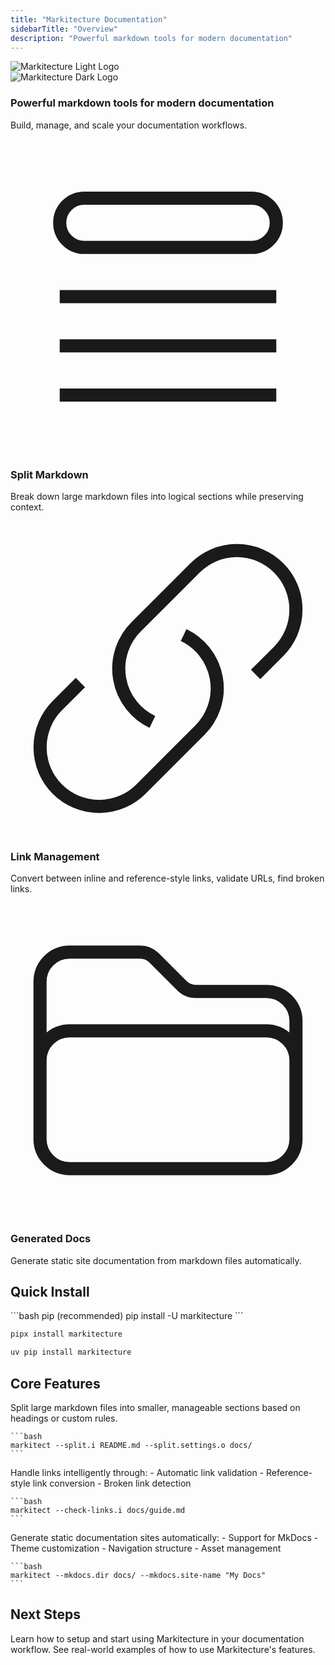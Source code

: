 ```yaml
---
title: "Markitecture Documentation"
sidebarTitle: "Overview"
description: "Powerful markdown tools for modern documentation"
---
```


<div className="text-center mb-8">
  <div className="relative dark:hidden">
    <img
      className="mx-auto max-w-3xl"
      src="/assets/logos/circle-light.svg"
      alt="Markitecture Light Logo"
    />
  </div>
  <div className="relative hidden dark:block">
    <img
      className="mx-auto max-w-3xl"
      src="/assets/logos/circle-dark.svg"
      alt="Markitecture Dark Logo"
    />
  </div>

  <h3 className="text-2xl font-bold mt-8">Powerful markdown tools for modern documentation</h3>
  <p className="text-lg opacity-80">Build, manage, and scale your documentation workflows.</p>
</div>

<div className="mx-auto grid md:grid-cols-3 gap-8">
  <Card>
    <div className="flex items-center gap-3">
      <svg className="w-6 h-6" xmlns="http://www.w3.org/2000/svg" fill="none" viewBox="0 0 24 24" strokeWidth={1.5} stroke="currentColor">
        <path strokeLinecap="round" strokeLinejoin="round" d="M3.75 12h16.5m-16.5 3.75h16.5M3.75 19.5h16.5M5.625 4.5h12.75a1.875 1.875 0 010 3.75H5.625a1.875 1.875 0 010-3.75z" />
      </svg>
      <h3 className="font-bold">Split Markdown</h3>
    </div>
    <p className="mt-2">Break down large markdown files into logical sections while preserving context.</p>
  </Card>

  <Card>
    <div className="flex items-center gap-3">
      <svg className="w-6 h-6" xmlns="http://www.w3.org/2000/svg" fill="none" viewBox="0 0 24 24" strokeWidth={1.5} stroke="currentColor">
        <path strokeLinecap="round" strokeLinejoin="round" d="M13.19 8.688a4.5 4.5 0 011.242 7.244l-4.5 4.5a4.5 4.5 0 01-6.364-6.364l1.757-1.757m13.35-.622l1.757-1.757a4.5 4.5 0 00-6.364-6.364l-4.5 4.5a4.5 4.5 0 001.242 7.244" />
      </svg>
      <h3 className="font-bold">Link Management</h3>
    </div>
    <p className="mt-2">Convert between inline and reference-style links, validate URLs, find broken links.</p>
  </Card>

  <Card>
    <div className="flex items-center gap-3">
      <svg className="w-6 h-6" xmlns="http://www.w3.org/2000/svg" fill="none" viewBox="0 0 24 24" strokeWidth={1.5} stroke="currentColor">
        <path strokeLinecap="round" strokeLinejoin="round" d="M2.25 12.75V12A2.25 2.25 0 014.5 9.75h15A2.25 2.25 0 0121.75 12v.75m-8.69-6.44l-2.12-2.12a1.5 1.5 0 00-1.061-.44H4.5A2.25 2.25 0 002.25 6v12a2.25 2.25 0 002.25 2.25h15A2.25 2.25 0 0021.75 18V9a2.25 2.25 0 00-2.25-2.25h-5.379a1.5 1.5 0 01-1.06-.44z" />
      </svg>
      <h3 className="font-bold">Generated Docs</h3>
    </div>
    <p className="mt-2">Generate static site documentation from markdown files automatically.</p>
  </Card>
</div>

## Quick Install

<CodeGroup>
```bash pip (recommended)
pip install -U markitecture
```

```bash pipx
pipx install markitecture
```

```bash uv
uv pip install markitecture
```
</CodeGroup>

## Core Features

<AccordionGroup>
  <Accordion title="Intelligent Text Splitting" icon="scissors" defaultOpen>
    Split large markdown files into smaller, manageable sections based on headings or custom rules.

    ```bash
    markitect --split.i README.md --split.settings.o docs/
    ```
  </Accordion>

  <Accordion title="Link Management" icon="link">
    Handle links intelligently through:
    - Automatic link validation
    - Reference-style link conversion
    - Broken link detection

    ```bash
    markitect --check-links.i docs/guide.md
    ```
  </Accordion>

  <Accordion title="Static Site Generation" icon="browser">
    Generate static documentation sites automatically:
    - Support for MkDocs
    - Theme customization
    - Navigation structure
    - Asset management

    ```bash
    markitect --mkdocs.dir docs/ --mkdocs.site-name "My Docs"
    ```
  </Accordion>
</AccordionGroup>

## Next Steps

<CardGroup cols={2}>
  <Card title="Read the Guide" icon="book-open" href="/quickstart">
    Learn how to setup and start using Markitecture in your documentation workflow.
  </Card>
  <Card title="View Examples" icon="code" href="/examples">
    See real-world examples of how to use Markitecture's features.
  </Card>
</CardGroup>
